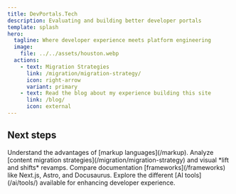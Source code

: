 ```yaml
---
title: DevPortals.Tech
description: Evaluating and building better developer portals
template: splash
hero:
  tagline: Where developer experience meets platform engineering
  image:
    file: ../../assets/houston.webp
  actions:
    - text: Migration Strategies
      link: /migration/migration-strategy/
      icon: right-arrow
      variant: primary
    - text: Read the blog about my experience building this site
      link: /blog/
      icon: external
---
```



## Next steps

<CardGrid stagger>
	<Card title="Write docs like code" icon="pencil">
		Understand the advantages of [markup languages](/markup).
	</Card>
	<Card title="Revamp your site" icon="add-document">
		Analyze [content migration strategies](/migration/migration-strategy) and visual *lift and shifts* revamps.
	</Card>
	<Card title="Choose your tooling" icon="setting">
		Compare documentation [frameworks](/frameworks) like Next.js, Astro, and Docusaurus.
	</Card>
	<Card title="AI for DX" icon="open-book">
		Explore the different [AI tools](/ai/tools/) available for enhancing developer experience.
	</Card>
</CardGrid>
